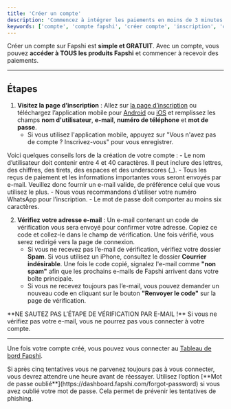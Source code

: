 ---
title: 'Créer un compte'
description: 'Commencez à intégrer les paiements en moins de 3 minutes'
keywords: ['compte', 'compte fapshi', 'créer compte', 'inscription', 'compte développeur']
---

<Tip>Créer un compte sur Fapshi est **simple et GRATUIT**. Avec un compte, vous pouvez **accéder à TOUS les produits Fapshi** et commencer à recevoir des paiements.</Tip>

---

## Étapes

1. **Visitez la page d’inscription** : Allez sur [la page d’inscription](https://dashboard.fapshi.com/register) ou téléchargez l’application mobile pour [Android](https://play.google.com/store/apps/details?id=com.fapshi) ou [iOS](https://apps.apple.com/ng/app/fapshi/id6443700859) et remplissez les champs **nom d'utilisateur**, **e-mail**, **numéro de téléphone** et **mot de passe**.
   - Si vous utilisez l'application mobile, appuyez sur "Vous n'avez pas de compte ? Inscrivez-vous" pour vous enregistrer.
<Note>
    Voici quelques conseils lors de la création de votre compte :
    - Le nom d’utilisateur doit contenir entre 4 et 40 caractères. Il peut inclure des lettres, des chiffres, des tirets, des espaces et des underscores (_).
    - Tous les reçus de paiement et les informations importantes vous seront envoyés par e-mail. Veuillez donc fournir un e-mail valide, de préférence celui que vous utilisez le plus.
    - Nous vous recommandons d’utiliser votre numéro WhatsApp pour l’inscription.
    - Le mot de passe doit comporter au moins six caractères.
</Note>

2. **Vérifiez votre adresse e-mail** : Un e-mail contenant un code de vérification vous sera envoyé pour confirmer votre adresse. Copiez ce code et collez-le dans le champ de vérification. Une fois vérifié, vous serez redirigé vers la page de connexion.
   - Si vous ne recevez pas l’e-mail de vérification, vérifiez votre dossier **Spam**. Si vous utilisez un iPhone, consultez le dossier **Courrier indésirable**. Une fois le code copié, signalez l'e-mail comme **"non spam"** afin que les prochains e-mails de Fapshi arrivent dans votre boîte principale.
   - Si vous ne recevez toujours pas l’e-mail, vous pouvez demander un nouveau code en cliquant sur le bouton **"Renvoyer le code"** sur la page de vérification.

<Warning>
    **NE SAUTEZ PAS L’ÉTAPE DE VÉRIFICATION PAR E-MAIL !** Si vous ne vérifiez pas votre e-mail, vous ne pourrez pas vous connecter à votre compte.
</Warning>

---

Une fois votre compte créé, vous pouvez vous connecter au [Tableau de bord Fapshi](https://dashboard.fapshi.com).

<Danger>
Si après cinq tentatives vous ne parvenez toujours pas à vous connecter, vous devrez attendre une heure avant de réessayer. Utilisez l’option [**Mot de passe oublié**](https://dashboard.fapshi.com/forgot-password) si vous avez oublié votre mot de passe. Cela permet de prévenir les tentatives de phishing.
</Danger>

